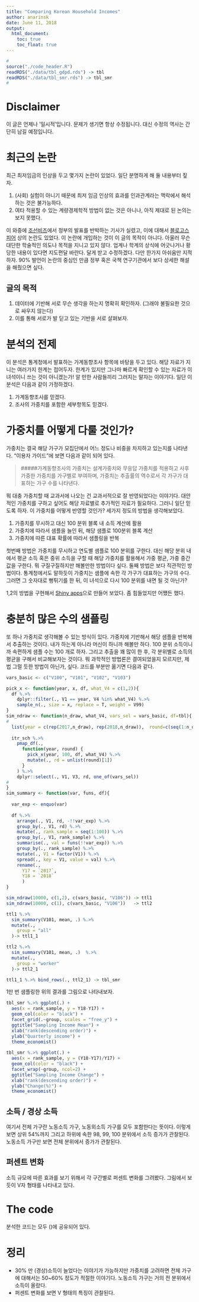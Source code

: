 ```yaml
---
title: "Comparing Korean Household Incomes"
author: anarinsk 
date: June 11, 2018
output: 
  html_document: 
    toc: true
    toc_float: true
---
```


```r
#
source("./code_header.R")
readRDS("./data/tbl_gdpd.rds") -> tbl 
readRDS("./data/tbl_smr.rds") -> tbl_smr
#
```

# Disclaimer 

이 글은 언제나 '일시적'입니다. 문제가 생기면 항상 수정됩니다. 대신 수정의 역사는 간단히 남길 예정입니다. 

# 최근의 논란 

최근 최저임금의 인상을 두고 몇가지 논란이 있었다. 일단 분명하게 해 둘 내용부터 짚자. 

  1. (사회) 실험이 아니기 때문에 최저 임금 인상의 효과를 인과관계라는 맥락에서 해석하는 것은 불가능하다. 
  2. 여타 적용할 수 있는 계량경제학적 방법이 없는 것은 아니나, 아직 제대로 된 논의는 보지 못했다. 
  
이 와중에 [조선비즈](http://biz.chosun.com/site/data/html_dir/2018/06/03/2018060300817.html)에서 정부의 발표를 반박하는 기사가 실렸고, 이에 대해서 [블로고스피어](http://sovidence.tistory.com/950) 상의 논란도 있었다. 이 논란에 개입하는 것이 이 글의 목적이 아니다. 아울러 무슨 대단한 학술적인 의도나 목적을 지니고 있지 않다. 업계나 학계의 상식에 어긋나거나 황당한 내용이 있다면 지도편달 바란다. 달게 받고 수정하겠다. 다만 한가지 아쉬움만 지적하자. 90% 발언이 논란의 중심인 만큼 정부 혹은 국책 연구기관에서 보다 상세한 해설을 해줬으면 싶다. 

## 글의 목적

  1. 데이터에 기반해 서로 무슨 생각을 하는지 명확히 확인하자. (그래야 불필요한 것으로 싸우지 않는다) 
  2. 이를 통해 서로가 발 딛고 있는 기반을 서로 살펴보자. 
  

# 분석의 전제 

이 분석은 통계청에서 발표하는 가계동향조사 항목에 바탕을 두고 있다. 해당 자료가 지니는 여러가지 한계는 접어두자. 한계가 있지만 그나마 빠르게 확인할 수 있는 자료가 이 녀석이니 쓰는 것이 아니겠는가! 알 만한 사람들끼리 그러지는 말자는 이야기다. 일단 이 분석은 다음과 같이 가정하겠다. 

  1. 가계동향조사를 믿겠다. 
  2. 조사의 가중치를 포함한 세부항목도 믿겠다. 
  
  
# 가중치를 어떻게 다룰 것인가? 

가중치는 결국 해당 가구가 모집단에서 어느 정도나 비중을 차지하고 있는지를 나타낸다. "이용자 가이드"에 보면 다음과 같이 되어 있다. 

>#####가계동향조사의 가중치는 설계가중치와 무응답 가중치를 적용하고 사후 가중한 가중치를 가구별로 부여하며, 가중치는 추출률의 역수로서 각 가구가 대표하는 가구 수를 나타낸다.  

뭐 대충 가중치할 때 교과서에 나오는 건 교과서적으로 잘 반영되었다는 이야기다. 대안적인 가중치를 구하고 싶어도 해당 자료별로 추가적인 자료가 필요하다. 그러니 일단 믿도록 하자. 이 가중치를 어떻게 반영할 것인가? 세가지 정도의 방법을 생각해보았다. 


  1. 가중치를 무시하고 대신 100 분위 블록 내 소득 계산에 활용 
  2. 가중치에 따라서 샘플을 늘인 뒤, 해당 샘플로 100분위 블록 계산 
  3. 가중치에 따른 대표 확률에 따라서 샘플링을 반복 
  
첫번째 방법은 가중치를 무시하고 연도별 샘플로 100 분위를 구한다. 대신 해당 분위 내에서 평균 소득 혹은 중위 소득을 구할 때 해당 가중치를 활용해서 가중 평균, 가중 중간값을 구한다. 뭐 구질구질하지만 해볼만한 방법이다 싶다. 둘째 방법은 보다 직관적인 방법이다. 통계청에서도 말하듯이 가중치는 샘플에 속한 각 가구가 대표하는 가구의 수다. 그러면 그 숫자대로 뻥튀기를 한 뒤, 이 녀석으로 다시 100 분위를 내면 될 것 아닌가? 

1,2의 방법을 구현해서 [Shiny apps](http://209.97.160.244:3838/MDIS_Shiny_3/)으로 만들어 보았다. 좀 힘들었지만 어쨌든 했다. 

# 충분히 많은 수의 샘플링 

또 하나 가중치로 생각해볼 수 있는 방식이 있다. 가중치에 기반해서 해당 샘플을 반복해서 추출하는 것이다. 내가 하는게 아니라 머신이 하니까 해볼만 하다. 100 분위 소득이니까 속편하게 샘플 수는 100 개로 하자. 그리고 추출을 꽤 많이 한 후, 각 분위별로 소득의 평균을 구해서 비교해보자는 것이다. 뭐 과학적인 방법론은 결여되었을지 모르지만, 제법 그럴 듯한 방법이 아닌가, 싶다. 코드를 부분만 옮기면 다음과 같다. 

```r

vars_basic <- c("V100", "V101", "V102", "V103")

pick_x <- function(year, x, df, what_V4 = c(1,2)){
  df %.>% 
    dplyr::filter(., V1 == year, V4 %in% what_V4) %.>% 
    sample_n(., size = x, replace = T, weight = V99)
}
sim_ndraw <- function(n_draw, what_V4, vars_sel = vars_basic, df=tbl){
#  
  list(year = c(rep(2017,n_draw), rep(2018,n_draw)),  round=c(seq(1:n_draw), seq(1:n_draw))) -> itr_sch
  
  itr_sch %.>% 
    pmap_df(., 
      function(year, round) {
        pick_x(year, 100, df, what_V4) %.>% 
        mutate(., rd = unlist(round)[1]) 
      } 
    ) %.>% 
    dplyr::select(., V1, V3, rd, one_of(vars_sel))
#
}
sim_summary <- function(var, funs, df){
  
  var_exp <- enquo(var)
  
  df %.>% 
    arrange(., V1, rd, -!!var_exp) %.>% 
    group_by(., V1, rd) %.>% 
    mutate(., rank_sample = seq(1:100)) %.>% 
    group_by(., V1, rank_sample) %.>% 
    summarise(., val = funs(!!var_exp)) %.>% 
    group_by(., rank_sample) %.>%  
    mutate(., V1 = factor(V1)) %.>% 
    spread(., key = V1, value = val) %.>% 
    rename(., 
      Y17 = `2017`,
      Y18 = `2018`
      )
}

sim_ndraw(10000, c(1,2), c(vars_basic, "V106")) -> ttl1
sim_ndraw(10000, c(1), c(vars_basic, "V106"))   -> ttl2

ttl1 %.>% 
  sim_summary(V101, mean, .) %.>% 
  mutate(., 
    group = "all" 
  )-> ttl1_1

ttl2 %.>% 
  sim_summary(V101, mean, .)  %.>% 
  mutate(., 
    group = "worker" 
  )-> ttl2_1

ttl1_1 %.>% bind_rows(., ttl2_1) -> tbl_smr 

```

1만 번 샘플링한 위의 결과를 그림으로 나타내보자. 

```r
tbl_smr %.>% ggplot(.) + 
  aes(x = rank_sample, y = Y18-Y17) + 
  geom_col(color = "black") + 
  facet_grid(.~group, scales = "free_y") + 
  ggtitle("Sampling Income Mean") + 
  xlab("rank(descending order)") + 
  ylab("Quarterly income") +
  theme_economist()
  
tbl_smr %.>% ggplot(.) + 
  aes(x = rank_sample, y = (Y18-Y17)/Y17) + 
  geom_col(color = "black") + 
  facet_wrap(~group, ncol=2) + 
  ggtitle("Sampling Income Change") + 
  xlab("rank(descending order)") + 
  ylab("Change(%)") +
  theme_economist() 
```


## 소득 / 경상 소득

여기서 전체 가구란 노동소득 가구, 노동외소득 가구를 모두 포함한다는 뜻이다. 이렇게 보면 상위 54%까지 그리고 하위에 속한 98, 99, 100 분위에서 소득 증가가 관찰된다. 노동소득 가구만 보면 전체 분위에서 증가가 관찰된다. 

## 퍼센트 변화 

소득 규모에 따른 효과를 보기 위해서 각 구간별로 퍼센트 변화를 그려봤다. 그림에서 보듯이 V자 형태를 나타내고 있다. 


# The code 

분석한 코드는 모두 ()에 공유되어 있다. 

# 정리

  * 30% 만 (경상)소득이 늘었다는 이야기가 가능하지만 가중치를 고려하면 전체 가구에 대해서는 50~60% 정도가 적절한 이야기다. 노동소득 가구는 거의 전 분위에서 소득이 올랐다. 
  * 퍼센트 변화를 보면 V 형태의 특징이 관찰된다.
